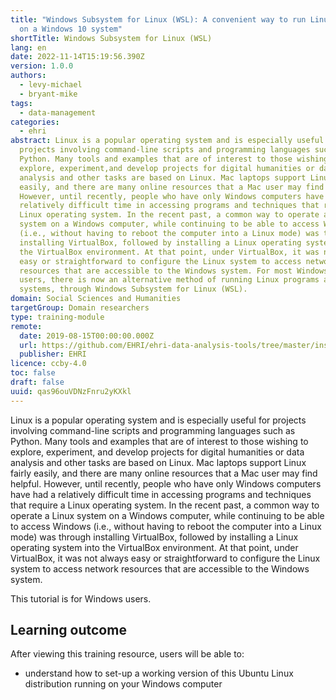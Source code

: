 ```yaml
---
title: "Windows Subsystem for Linux (WSL): A convenient way to run Linux tools
  on a Windows 10 system"
shortTitle: Windows Subsystem for Linux (WSL)
lang: en
date: 2022-11-14T15:19:56.390Z
version: 1.0.0
authors:
  - levy-michael
  - bryant-mike
tags:
  - data-management
categories:
  - ehri
abstract: Linux is a popular operating system and is especially useful for
  projects involving command-line scripts and programming languages such as
  Python. Many tools and examples that are of interest to those wishing to
  explore, experiment,and develop projects for digital humanities or data
  analysis and other tasks are based on Linux. Mac laptops support Linux fairly
  easily, and there are many online resources that a Mac user may find helpful.
  However, until recently, people who have only Windows computers have had a
  relatively difficult time in accessing programs and techniques that require a
  Linux operating system. In the recent past, a common way to operate a Linux
  system on a Windows computer, while continuing to be able to access Windows
  (i.e., without having to reboot the computer into a Linux mode) was through
  installing VirtualBox, followed by installing a Linux operating system into
  the VirtualBox environment. At that point, under VirtualBox, it was not always
  easy or straightforward to configure the Linux system to access network
  resources that are accessible to the Windows system. For most Windows 10
  users, there is now an alternative method of running Linux programs and
  systems, through Windows Subsystem for Linux (WSL).
domain: Social Sciences and Humanities
targetGroup: Domain researchers
type: training-module
remote:
  date: 2019-08-15T00:00:00.000Z
  url: https://github.com/EHRI/ehri-data-analysis-tools/tree/master/installing_linux_on_windows
  publisher: EHRI
licence: ccby-4.0
toc: false
draft: false
uuid: qas96ouVDNzFnru2yKXkl
---
```

Linux is a popular operating system and is especially useful for projects involving command-line scripts and programming languages such as Python. Many tools and examples that are of interest to those wishing to explore, experiment, and develop projects for digital humanities or data analysis and other tasks are based on Linux. Mac laptops support Linux fairly easily, and there are many online resources that a Mac user may find helpful. However, until recently, people who have only Windows computers have had a relatively difficult time in accessing programs and techniques that require a Linux operating system. In the recent past, a common way to operate a Linux system on a Windows computer, while continuing to be able to access Windows (i.e., without having to reboot the computer into a Linux mode) was through installing VirtualBox, followed by installing a Linux operating system into the VirtualBox environment. At that point, under VirtualBox, it was not always easy or straightforward to configure the Linux system to access network resources that are accessible to the Windows system.

This tutorial is for Windows users.

<SideNote type="note" title="This training resource is located in the GitHub environment, so please go straight to the text in the 'readme' file. ">

</SideNote>

## L﻿earning outcome

A﻿fter viewing this training resource, users will be able to:

- understand how to set-up a working version of this Ubuntu Linux distribution running on your Windows computer 

<ExternalResource title="Interested in learning more?" subtitle="Check out  Windows Subsystem for Linux (WSL): A convenient way to run Linux tools on a Windows 10 system" url="https://github.com/EHRI/ehri-data-analysis-tools/tree/master/installing_linux_on_windows" />